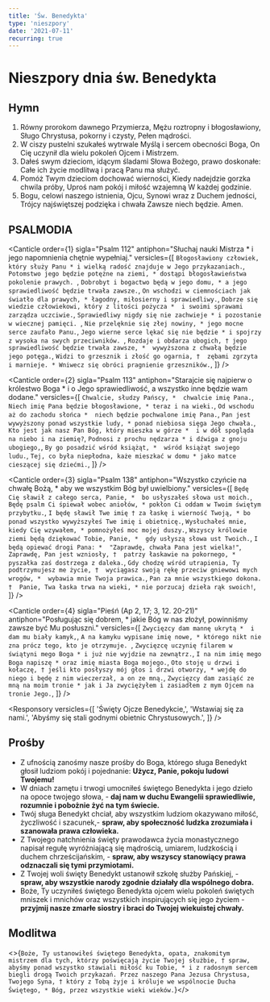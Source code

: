 ```yaml
---
title: 'Św. Benedykta'
type: 'nieszpory'
date: '2021-07-11'
recurring: true
---
```


# Nieszpory dnia św. Benedykta

<OpeningVersicle />

## Hymn

1. Równy prorokom dawnego Przymierza,
   Mężu roztropny i błogosławiony,
   Sługo Chrystusa, pokorny i czysty,
   Pełen mądrości.
2. W ciszy pustelni szukałeś wytrwale
   Myślą i sercem obecności Boga,
   On Cię uczynił dla wielu pokoleń
   Ojcem i Mistrzem.
3. Dałeś swym dzieciom, idącym śladami
   Słowa Bożego, prawo doskonałe:
   Całe ich życie modlitwą i pracą
   Panu ma służyć.
4. Pomóż Twym dzieciom dochować wierności,
   Kiedy nadejdzie gorzka chwila próby,
   Uproś nam pokój i miłość wzajemną
   W każdej godzinie.
5. Bogu, celowi naszego istnienia,
   Ojcu, Synowi wraz z Duchem jedności,
   Trójcy najświętszej podzięka i chwała
   Zawsze niech będzie. Amen.

## PSALMODIA

<Canticle
  order={1}
  sigla="Psalm 112"
  antiphon="Słuchaj nauki Mistrza * i jego napomnienia chętnie wypełniaj."
  versicles={[
    `Błogosławiony człowiek, który służy Panu *
i wielką radość znajduje w Jego przykazaniach.`,
    `Potomstwo jego będzie potężne na ziemi, *
dostąpi błogosławieństwa pokolenie prawych. `,
    `Dobrobyt i bogactwo będą w jego domu, *
a jego sprawiedliwość będzie trwała zawsze.`,
    `On wschodzi w ciemnościach jak światło dla prawych, *
łagodny, miłosierny i sprawiedliwy.`,
    `Dobrze się wiedzie człowiekowi, który z litości pożycza * 
i swoimi sprawami zarządza uczciwie.`,
    `Sprawiedliwy nigdy się nie zachwieje *
i pozostanie w wiecznej pamięci. `,
    `Nie przelęknie się złej nowiny, *
jego mocne serce zaufało Panu.`,
    `Jego wierne serce lękać się nie będzie *
i spojrzy z wysoka na swych przeciwników. `,
    `Rozdaje i obdarza ubogich, †
jego sprawiedliwość będzie trwała zawsze, * 
wywyższona z chwałą będzie jego potęga.`,
    `Widzi to grzesznik i złość go ogarnia, † 
zębami zgrzyta i marnieje. *
Wniwecz się obróci pragnienie grzeszników.`,
  ]}
/>

<Canticle
  order={2}
  sigla="Psalm 113"
  antiphon="Starajcie się najpierw o królestwo Boga * i o Jego sprawiedliwość, a wszystko inne będzie wam dodane."
  versicles={[
    `Chwalcie, słudzy Pańscy, * 
chwalcie imię Pana.`,
    `Niech imię Pana będzie błogosławione, *
teraz i na wieki.`,
    `Od wschodu aż do zachodu słońca * 
niech będzie pochwalone imię Pana.`,
    `Pan jest wywyższony ponad wszystkie ludy, *
ponad niebiosa sięga Jego chwała.`,
    `Kto jest jak nasz Pan Bóg, który mieszka w górze * 
i w dół spogląda na niebo i na ziemię?`,
    `Podnosi z prochu nędzarza *
i dźwiga z gnoju ubogiego,`,
    `By go posadzić wśród książąt, * 
wśród książąt swojego ludu.`,
    `Tej, co była niepłodna, każe mieszkać w domu *
jako matce cieszącej się dziećmi.`,
  ]}
/>

<Canticle
  order={3}
  sigla="Psalm 138"
  antiphon="Wszystko czyńcie na chwałę Bożą, * aby we wszystkim Bóg był uwielbiony."
  versicles={[
    `Będę Cię sławił z całego serca, Panie, * 
bo usłyszałeś słowa ust moich.`,
    `Będę psalm Ci śpiewał wobec aniołów, *
pokłon Ci oddam w Twoim świętym przybytku.`,
    `I będę sławił Twe imię †
za łaskę i wierność Twoją, *
bo ponad wszystko wywyższyłeś Twe imię i obietnicę.`,
    `Wysłuchałeś mnie, kiedy Cię wzywałem, *
pomnożyłeś moc mojej duszy.`,
    `Wszyscy królowie ziemi będą dziękować Tobie, Panie, * 
gdy usłyszą słowa ust Twoich.`,
    `I będą opiewać drogi Pana: * 
"Zaprawdę, chwała Pana jest wielka!"`,
    `Zaprawdę, Pan jest wzniosły, † 
patrzy łaskawie na pokornego, * 
pyszałka zaś dostrzega z daleka.`,
    `Gdy chodzę wśród utrapienia, Ty podtrzymujesz me życie, † 
wyciągasz swoją rękę przeciw gniewowi mych wrogów, * 
wybawia mnie Twoja prawica.`,
    `Pan za mnie wszystkiego dokona. † 
Panie, Twa łaska trwa na wieki, *
 nie porzucaj dzieła rąk swoich!`,
  ]}
/>

<Canticle
  order={4}
  sigla="Pieśń (Ap 2, 17; 3, 12. 20-21)"
  antiphon="Posługując się dobrem, * jakie Bóg w nas złożył, powinniśmy zawsze być Mu posłuszni."
  versicles={[
    `Zwycięzcy dam mannę ukrytą * 
i dam mu biały kamyk,`,
    `A na kamyku wypisane imię nowe, *
którego nikt nie zna prócz tego, kto je otrzymuje. `,
    `Zwycięzcę uczynię filarem w świątyni mego Boga *
i już nie wyjdzie na zewnątrz.`,
    `I na nim imię mego Boga napiszę *
oraz imię miasta Boga mojego.`,
    `Oto stoję u drzwi i kołaczę, †
jeśli kto posłyszy mój głos i drzwi otworzy, *
wejdę do niego i będę z nim wieczerzał, a on ze mną.`,
    `Zwycięzcy dam zasiąść ze mną na moim tronie *
jak i Ja zwyciężyłem i zasiadłem z mym Ojcem na tronie Jego.`,
  ]}
/>

<Passage
  sigla="Flp 2, 2-3"
  passage="Dopełnijcie mojej radości przez to, że będziecie mieli te same dążenia: tę samą miłość i wspólnego ducha, pragnąc tylko jednego, a niczego nie pragnąc dla próżnej chwały, lecz w pokorze oceniając jedni drugich za wyżej stojących od siebie."
/>

<Responsory
  versicles={[
    'Święty Ojcze Benedykcie,',
    'Wstawiaj się za nami.',
    'Abyśmy się stali godnymi obietnic Chrystusowych.',
  ]}
/>

<Magnificat antiphon="O święty Benedykcie, * mistrzu i wzorze życia dla Boga, / ty, który z Chrystusem przebywasz w chwale, / wyproś u Pana zbawienie dla świata / i daj nam iść za tobą promienną drogą wiodącą do nieba." />

## Prośby

- Z ufnością zanośmy nasze prośby do Boga, którego sługa Benedykt głosił ludziom pokój i pojednanie: **Użycz, Panie, pokoju ludowi Twojemu!**
- W dniach zamętu i trwogi umocniłeś świętego Benedykta i jego dzieło na opoce twojego słowa, - **daj nam w duchu Ewangelii sprawiedliwie, rozumnie i pobożnie żyć na tym świecie.**
- Twój sługa Benedykt chciał, aby wszystkim ludziom okazywano miłość, życzliwość i szacunek,- **spraw, aby społeczność ludzka zrozumiała i szanowała prawa człowieka.**
- Z Twojego natchnienia święty prawodawca życia monastycznego napisał regułę wyróżniającą się mądrością, umiarem, ludzkością i duchem chrześcijańskim, - **spraw, aby wszyscy stanowiący prawa odznaczali się tymi przymiotami.**
- Z Twojej woli święty Benedykt ustanowił szkołę służby Pańskiej, - **spraw, aby wszystkie narody zgodnie działały dla wspólnego dobra.**
- Boże, Ty uczyniłeś świętego Benedykta ojcem wielu pokoleń świętych mniszek i mnichów oraz wszystkich inspirujących się jego życiem - **przyjmij nasze zmarłe siostry i braci do Twojej wiekuistej chwały.**

<CustomIntercessions />

<KyrieEleison />

<LordsPrayer />

## Modlitwa

<>{`Boże, Ty ustanowiłeś świętego Benedykta, opata, znakomitym mistrzem dla tych, którzy poświęcają życie Twojej służbie, † spraw, abyśmy ponad wszystko stawiali miłość ku Tobie, * i z radosnym sercem biegli drogą Twoich przykazań. Przez naszego Pana Jezusa Chrystusa, Twojego Syna, † który z Tobą żyje i króluje we wspólnocie Ducha Świętego, * Bóg, przez wszystkie wieki wieków.`}</>

<Amen />

<BlessingAndConcludingVersicle />

<SalveRegina />
